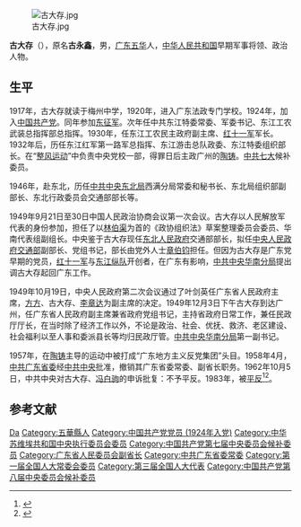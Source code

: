 [[File:古大存.jpg|thumb]]

'''古大存'''（{{bd|1896年|4月24日|1966年|11月4日|catIdx=}}），原名'''古永鑫'''，男，[[广东省|广东]][[五华县|五华]]人，[[中华人民共和国|中华人民共和国]]早期军事将领、政治人物。

== 生平 ==
1917年，古大存就读于梅州中学，1920年，进入广东法政专门学校。1924年，加入[[中国共产党|中国共产党]]。同年参加[[国民革命军东征|东征军]]。次年任中共东江特委常委、军委书记、东江工农武装总指挥部总指挥。1930年，任东江工农民主政府副主席、[[红十一军|红十一军]]军长。1932年后，历任东江红军第一路军总指挥、东江游击总队政委、东江特委组织部长。在“[[整风运动|整风运动]]”中负责中央党校一部，得罪日后主政广州的[[陶铸|陶铸]]。[[中共七大|中共七大]]候补委员。

1946年，赴东北，历任[[中共中央东北局|中共中央东北局]]西满分局常委和秘书长、东北局组织部副部长、东北行政委员会交通部部长等。

1949年9月21日至30日中国人民政治协商会议第一次会议。古大存以人民解放军代表的身份参加，担任了以[[林伯渠|林伯渠]]为首的《政协组织法》草案整理委员会委员、华南代表组副组长。中央鉴于古大存现任[[东北人民政府|东北人民政府]]交通部部长，拟任[[中央人民政府交通部|中央人民政府交通部]]副部长、党组书记，部长由党外人士[[章伯钧|章伯钧]]担任。但因为古大存是广东党早期的党员，[[红十一军|红十一军]]与[[东江纵队|东江纵队]]开创者，在广东有影响，[[中共中央华南分局|中共中央华南分局]]提出调古大存起回广东工作。

1949年10月19日，中央人民政府第二次会议通过了叶剑英任广东省人民政府主席，[[方方_(政治人物)|方方]]、古大存、[[李章达|李章达]]为副主席的决定。1949年12月3日下午古大存到达广州，任广东省人民政府副主席兼省政府党组书记，主持省政府日常工作，兼任民政厅厅长，在当时除了经济工作以外，不论是政治、社会、优抚、救济、老区建设、社会福利以至人事和委派县长等均归民政厅管。[[中共中央华南分局|中共中央华南分局]]第一副书记。

1957年，在[[陶铸|陶铸]]主导的运动中被打成“广东地方主义反党集团”头目。1958年4月，[[中共广东省委|中共广东省委]]经[[中共中央|中共中央]]批准，撤销其广东省委常委、副省长职务。1962年10月5日，中共中央对古大存、[[冯白驹|冯白驹]]的申诉批复：不予平反。1983年，被[[平反|平反]]<ref>{{cite web|author=陈模|title=古大存冤案及其平反|url=http://www.gmw.cn/content/2005-01/28/content_173235.htm|publisher=光明网|accessdate=2011-03-05|archive-date=2015-09-24|archive-url=https://web.archive.org/web/20150924043541/http://www.gmw.cn/content/2005-01/28/content_173235.htm|dead-url=no}}</ref><ref>{{cite news |author1=李肃 |title=1949之后：反右和一言堂的形成 |url=https://www.voachinese.com/a/a-21-w2007-09-22-voa1-57928622/1062899.html |accessdate=2019-07-18 |agency=美国之音 |date=2007年9月22日 |archive-date=2019-08-10 |archive-url=https://web.archive.org/web/20190810175800/https://www.voachinese.com/a/a-21-w2007-09-22-voa1-57928622/1062899.html |dead-url=no }}</ref>。

== 参考文献 ==
{{reflist}}

{{Authority control}}
{{DEFAULTSORT:Gu古}}
[[Category:古姓|Da]]
[[Category:五華縣人|Category:五華縣人]]
[[Category:中国共产党党员_(1924年入党)|Category:中国共产党党员 (1924年入党)]]
[[Category:中华苏维埃共和国中央执行委员会委员|Category:中华苏维埃共和国中央执行委员会委员]]
[[Category:中国共产党第七届中央委员会候补委员|Category:中国共产党第七届中央委员会候补委员]]
[[Category:广东省人民委员会副省长|Category:广东省人民委员会副省长]]
[[Category:中共广东省委常委|Category:中共广东省委常委]]
[[Category:第一届全国人大常委会委员|Category:第一届全国人大常委会委员]]
[[Category:第三届全国人大代表|Category:第三届全国人大代表]]
[[Category:中国共产党第八届中央委员会候补委员|Category:中国共产党第八届中央委员会候补委员]]